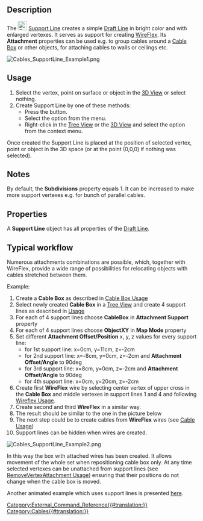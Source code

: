 <languages/>

{{Docnav
|[[Cables_SupportPoint|SupportPoint]]
|[[Cables_AttachInPlace|AttachInPlace]]
|[[Cables_Workbench|Cables]]
|IconL=Cables_SupportPoint.svg
|IconR=Cables_AttachInPlace.svg
|IconC=Cables_workbench_icon.svg
}}

{{GuiCommand
|Name=Cables SupportLine
|MenuLocation=Cable Support → Support Line
|Workbenches=[[Cables_Workbench|Cables]]
|Shortcut={{KEY|X}} {{KEY|L}}
|Version=0.1.0
|SeeAlso=[[Cables_Cable|Cables Cable]], [[Cables_CableBox|Cables CableBox]], [[Cables_SupportPoint|Cables SupportPoint]]
}}

==Description==

The [[Image:Cables_SupportLine.svg|24px]] [[Cables_SupportLine|Support Line]] creates a simple [[Draft_Line|Draft Line]] in bright color and with enlarged vertexes. It serves as support for creating [[Cables_WireFlex|WireFlex]]. Its '''Attachment''' properties can be used e.g. to group cables around a [[Cables_CableBox|Cable Box]] or other objects, for attaching cables to walls or ceilings etc.

[[Image:Cables_SupportLine_Example1.png]]
{{Caption|Support Line}}

==Usage==

# Select the vertex, point on surface or object in the [[3D_View|3D View]] or select nothing.
# Create Support Line by one of these methods:
#* Press the {{Button|[[Image:Cables_SupportLine.svg|16px]] [[Cables_SupportLine|Support Line]]}} button.
#* Select the {{MenuCommand|Cable Support → [[Image:Cables_SupportLine.svg|16px]] Support Line}} option from the menu.
#* Right-click in the [[Tree_View|Tree View]] or the [[3D_View|3D View]] and select the {{MenuCommand|Cable Support → [[Image:Cables_SupportLine.svg|16px]] Support Line}} option from the context menu.

Once created the Support Line is placed at the position of selected vertex, point or object in the 3D space (or at the point (0,0,0) if nothing was selected).

==Notes==

By default, the '''Subdivisions''' property equals 1. It can be increased to make more support vertexes e.g. for bunch of parallel cables.

==Properties==

A '''Support Line''' object has all properties of the [[Draft_Line#Properties|Draft Line]].

==Typical workflow==

Numerous attachments combinations are possible, which, together with WireFlex, provide a wide range of possibilities for relocating objects with cables stretched between them.

Example:
# Create a '''Cable Box''' as described in [[Cables_CableBox#Usage|Cable Box Usage]]
# Select newly created '''Cable Box''' in a [[Tree_View|Tree View]] and create 4 support lines as described in [[#Usage|Usage]]
# For each of 4 support lines choose '''CableBox''' in '''Attachment Support''' property
# For each of 4 support lines choose '''ObjectXY''' in '''Map Mode''' property
# Set different '''Attachment Offset/Position''' x, y, z values for every support line:
#* for 1st support line: x=0cm, y=11cm, z=-2cm
#* for 2nd support line: x=-8cm, y=0cm, z=-2cm and '''Attachment Offset/Angle''' to 90deg
#* for 3rd support line: x=8cm, y=0cm, z=-2cm and '''Attachment Offset/Angle''' to 90deg
#* for 4th support line: x=0cm, y=20cm, z=-2cm
# Create first '''WireFlex''' wire by selecting center vertex of upper cross in the '''Cable Box''' and middle vertexes in support lines 1 and 4 and following [[Cables_WireFlex#Usage|Wireflex Usage]].
# Create second and third '''WireFlex''' in a similar way.
# The result should be similar to the one in the picture below
# The next step could be to create cables from '''WireFlex''' wires (see [[Cables_Cable#Usage|Cable Usage]])
# Support lines can be hidden when wires are created.

[[Image:Cables_SupportLine_Example2.png]]
{{Caption|Example of using Support Line:<br/>Support lines are attached to Cable Box and serve as a basis for wires.}}

In this way the box with attached wires has been created. It allows movement of the whole set when repositioning cable box only. At any time selected vertexes can be unattached from support lines (see [[Cables_RemoveVertexAttachment#Usage|RemoveVertexAttachment Usage]]) ensuring that their positions do not change when the cable box is moved.

Another animated example which uses support lines is presented [[Cables_Example1_Simple_workflow|here]].


{{Docnav
|[[Cables_SupportPoint|SupportPoint]]
|[[Cables_AttachInPlace|AttachInPlace]]
|[[Cables_Workbench|Cables]]
|IconL=Cables_SupportPoint.svg
|IconR=Cables_AttachInPlace.svg
|IconC=Cables_workbench_icon.svg
}}

[[Category:External_Command_Reference{{#translation:}}]]
[[Category:Cables{{#translation:}}]]